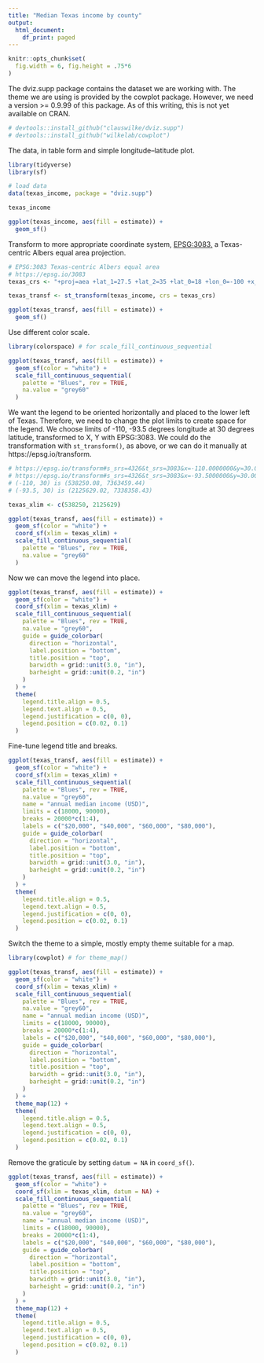 ```yaml
---
title: "Median Texas income by county"
output:
  html_document:
    df_print: paged
---
```


```r
knitr::opts_chunk$set(
  fig.width = 6, fig.height = .75*6
)
```

The dviz.supp package contains the dataset we are working with. The theme we are using is provided by the cowplot package. However, we need a version >= 0.9.99 of this package. As of this writing, this is not yet available on CRAN.
```r
# devtools::install_github("clauswilke/dviz.supp")
# devtools::install_github("wilkelab/cowplot")
```

The data, in table form and simple longitude--latitude plot.

```r
library(tidyverse)
library(sf)

# load data
data(texas_income, package = "dviz.supp")

texas_income

ggplot(texas_income, aes(fill = estimate)) + 
  geom_sf()
```


Transform to more appropriate coordinate system, [EPSG:3083,](https://epsg.io/3083) a Texas-centric Albers equal area projection.

```r
# EPSG:3083 Texas-centric Albers equal area
# https://epsg.io/3083
texas_crs <- "+proj=aea +lat_1=27.5 +lat_2=35 +lat_0=18 +lon_0=-100 +x_0=1500000 +y_0=6000000 +ellps=GRS80 +towgs84=0,0,0,0,0,0,0 +units=m +no_defs"

texas_transf <- st_transform(texas_income, crs = texas_crs) 

ggplot(texas_transf, aes(fill = estimate)) + 
  geom_sf()
```

Use different color scale.

```r
library(colorspace) # for scale_fill_continuous_sequential

ggplot(texas_transf, aes(fill = estimate)) + 
  geom_sf(color = "white") +
  scale_fill_continuous_sequential(
    palette = "Blues", rev = TRUE,
    na.value = "grey60"
  )
```

We want the legend to be oriented horizontally and placed to the lower left of Texas. Therefore, we need to change the plot limits to create space for the legend. We choose limits of -110, -93.5 degrees longitude at 30 degrees latitude, transformed to X, Y with EPSG:3083. We could do the transformation with `st_transform()`, as above, or we can do it manually at https://epsg.io/transform.

```r
# https://epsg.io/transform#s_srs=4326&t_srs=3083&x=-110.0000000&y=30.0000000
# https://epsg.io/transform#s_srs=4326&t_srs=3083&x=-93.5000000&y=30.0000000
# (-110, 30) is (538250.08, 7363459.44)
# (-93.5, 30) is (2125629.02, 7338358.43)

texas_xlim <- c(538250, 2125629)

ggplot(texas_transf, aes(fill = estimate)) + 
  geom_sf(color = "white") +
  coord_sf(xlim = texas_xlim) +
  scale_fill_continuous_sequential(
    palette = "Blues", rev = TRUE,
    na.value = "grey60"
  )
```

Now we can move the legend into place.

```r
ggplot(texas_transf, aes(fill = estimate)) + 
  geom_sf(color = "white") +
  coord_sf(xlim = texas_xlim) +
  scale_fill_continuous_sequential(
    palette = "Blues", rev = TRUE,
    na.value = "grey60",
    guide = guide_colorbar(
      direction = "horizontal",
      label.position = "bottom",
      title.position = "top",
      barwidth = grid::unit(3.0, "in"),
      barheight = grid::unit(0.2, "in")
    )
  ) +
  theme(
    legend.title.align = 0.5,
    legend.text.align = 0.5,
    legend.justification = c(0, 0),
    legend.position = c(0.02, 0.1)
  )
```

Fine-tune legend title and breaks.

```r
ggplot(texas_transf, aes(fill = estimate)) + 
  geom_sf(color = "white") +
  coord_sf(xlim = texas_xlim) +
  scale_fill_continuous_sequential(
    palette = "Blues", rev = TRUE,
    na.value = "grey60",
    name = "annual median income (USD)",
    limits = c(18000, 90000),
    breaks = 20000*c(1:4),
    labels = c("$20,000", "$40,000", "$60,000", "$80,000"),
    guide = guide_colorbar(
      direction = "horizontal",
      label.position = "bottom",
      title.position = "top",
      barwidth = grid::unit(3.0, "in"),
      barheight = grid::unit(0.2, "in")
    )
  ) +
  theme(
    legend.title.align = 0.5,
    legend.text.align = 0.5,
    legend.justification = c(0, 0),
    legend.position = c(0.02, 0.1)
  )
```

Switch the theme to a simple, mostly empty theme suitable for a map.

```r
library(cowplot) # for theme_map()

ggplot(texas_transf, aes(fill = estimate)) + 
  geom_sf(color = "white") +
  coord_sf(xlim = texas_xlim) +
  scale_fill_continuous_sequential(
    palette = "Blues", rev = TRUE,
    na.value = "grey60",
    name = "annual median income (USD)",
    limits = c(18000, 90000),
    breaks = 20000*c(1:4),
    labels = c("$20,000", "$40,000", "$60,000", "$80,000"),
    guide = guide_colorbar(
      direction = "horizontal",
      label.position = "bottom",
      title.position = "top",
      barwidth = grid::unit(3.0, "in"),
      barheight = grid::unit(0.2, "in")
    )
  ) +
  theme_map(12) +
  theme(
    legend.title.align = 0.5,
    legend.text.align = 0.5,
    legend.justification = c(0, 0),
    legend.position = c(0.02, 0.1)
  )
```

Remove the graticule by setting `datum = NA` in `coord_sf()`.
```r
ggplot(texas_transf, aes(fill = estimate)) + 
  geom_sf(color = "white") +
  coord_sf(xlim = texas_xlim, datum = NA) +
  scale_fill_continuous_sequential(
    palette = "Blues", rev = TRUE,
    na.value = "grey60",
    name = "annual median income (USD)",
    limits = c(18000, 90000),
    breaks = 20000*c(1:4),
    labels = c("$20,000", "$40,000", "$60,000", "$80,000"),
    guide = guide_colorbar(
      direction = "horizontal",
      label.position = "bottom",
      title.position = "top",
      barwidth = grid::unit(3.0, "in"),
      barheight = grid::unit(0.2, "in")
    )
  ) +
  theme_map(12) +
  theme(
    legend.title.align = 0.5,
    legend.text.align = 0.5,
    legend.justification = c(0, 0),
    legend.position = c(0.02, 0.1)
  )
```
